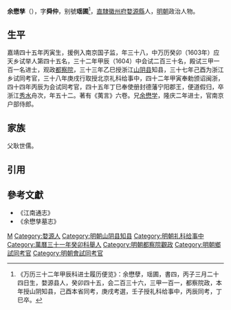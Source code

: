'''余懋孳'''（{{bd|1566年||1617年|}}），字'''舜仲'''，别號'''瑶圃'''<ref>《万历三十二年甲辰科进士履历便览》：余懋孽，瑶圃，書四，丙子三月二十四日生，婺源县人，癸卯四十五，会二百三十六，三甲一百一，都察院政，本年授山阴知县，己酉本省同考，庚戌考選，壬子授礼科给事中，丙辰同考，丁巳卒。</ref>，[[直隸|直隸]][[徽州府|徽州府]][[婺源縣|婺源縣]]人，[[明朝|明朝]]政治人物。

==生平==
嘉靖四十五年丙寅生，援例入南京国子监，年三十八，中万历癸卯（1603年）应天乡试举人第四十五名，三十二年甲辰（1604）中会试二百三十名，殿试三甲一百一名进士，观政[[都察院|都察院]]，三十三年乙巳授浙江[[山阴县|山阴县]]知县，三十七年己酉为浙江乡试同考官，三十八年庚戌行取授北京礼科给事中，四十二年甲寅奉勅颁诏闽浙，四十四年丙辰为会试同考官，四十五年丁巳奉使册封德藩宁阳郡王，便道假归，卒浙江[[秀水|秀水]]舟次，年五十二。著有《荑言》六卷。兄[[余懋学|余懋学]]，隆庆二年进士，官南京户部侍郎。

==家族==
父耿世儒。

==引用==
{{reflist}}

==參考文獻==
*《江南通志》
*《余懋孳墓志》

{{start box}}
{{s-off}}
{{s-before|[[楊楷_(萬曆進士)|杨楷]]<br>}}
{{s-title|明朝山阴县知县|1605年-1610年}}
{{s-after|[[吴廷雲|吴廷雲]]<br>}}
{{end box}}

{{萬曆三十二年甲辰科殿試金榜}}

{{DEFAULTSORT:余}}
[[Category:余姓|M]]
[[Category:婺源人|Category:婺源人]]
[[Category:明朝山阴县知县|Category:明朝山阴县知县]]
[[Category:明朝礼科给事中|Category:明朝礼科给事中]]
[[Category:萬曆三十一年癸卯科舉人|Category:萬曆三十一年癸卯科舉人]]
[[Category:明朝都察院觀政|Category:明朝都察院觀政]]
[[Category:明朝鄉試同考官|Category:明朝鄉試同考官]]
[[Category:明朝會試同考官|Category:明朝會試同考官]]